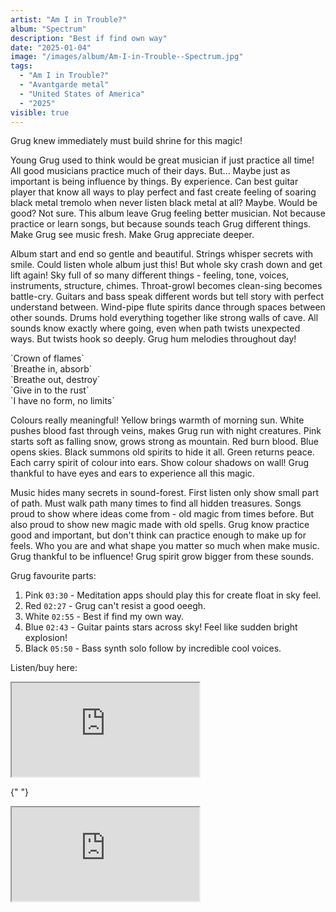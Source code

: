 ```yaml
---
artist: "Am I in Trouble?"
album: "Spectrum"
description: "Best if find own way"
date: "2025-01-04"
image: "/images/album/Am-I-in-Trouble--Spectrum.jpg"
tags:
  - "Am I in Trouble?"
  - "Avantgarde metal"
  - "United States of America"
  - "2025"
visible: true
---
```


Grug knew immediately must build shrine for this magic!

Young Grug used to think would be great musician if just practice all time! All good musicians practice much of their days. But... Maybe just as important is being influence by things. By experience. Can best guitar player that know all ways to play perfect and fast create feeling of soaring black metal tremolo when never listen black metal at all? Maybe. Would be good? Not sure. This album leave Grug feeling better musician. Not because practice or learn songs, but because sounds teach Grug different things. Make Grug see music fresh. Make Grug appreciate deeper.

Album start and end so gentle and beautiful. Strings whisper secrets with smile. Could listen whole album just this! But whole sky crash down and get lift again! Sky full of so many different things - feeling, tone, voices, instruments, structure, chimes. Throat-growl becomes clean-sing becomes battle-cry. Guitars and bass speak different words but tell story with perfect understand between. Wind-pipe flute spirits dance through spaces between other sounds. Drums hold everything together like strong walls of cave. All sounds know exactly where going, even when path twists unexpected ways. But twists hook so deeply. Grug hum melodies throughout day!

<div className="text-center">
  `Crown of flames` <br />
  `Breathe in, absorb` <br />
  `Breathe out, destroy` <br />
  `Give in to the rust` <br />
  `I have no form, no limits` <br />
</div>

Colours really meaningful! Yellow brings warmth of morning sun. White pushes blood fast through veins, makes Grug run with night creatures. Pink starts soft as falling snow, grows strong as mountain. Red burn blood. Blue opens skies. Black summons old spirits to hide it all. Green returns peace. Each carry spirit of colour into ears. Show colour shadows on wall! Grug thankful to have eyes and ears to experience all this magic.

Music hides many secrets in sound-forest. First listen only show small part of path. Must walk path many times to find all hidden treasures. Songs proud to show where ideas come from - old magic from times before. But also proud to show new magic made with old spells. Grug know practice good and important, but don't think can practice enough to make up for feels. Who you are and what shape you matter so much when make music. Grug thankful to be influence! Grug spirit grow bigger from these sounds.

Grug favourite parts:

1. Pink `03:30` - Meditation apps should play this for create float in sky feel.
1. Red `02:27` - Grug can't resist a good oeegh.
1. White `02:55` - Best if find my own way.
1. Blue `02:43` - Guitar paints stars across sky! Feel like sudden bright explosion!
1. Black `05:50` - Bass synth solo follow by incredible cool voices.

Listen/buy here:

<div className="flex flex-wrap gap-2.5">
  
  <div className="mb-5 md:mb-0">
  <iframe
    style={{ border: "0", width: "350px", height: "700px" }}
    src="https://bandcamp.com/EmbeddedPlayer/album=2625743718/size=large/bgcol=333333/linkcol=ffffff/transparent=true/"
    seamless>
    <a href="https://amiintrouble.bandcamp.com/album/spectrum">
      Spectrum by Am I in Trouble?
    </a>
    </iframe>
  </div>

{" "}

<div>
  <iframe
    src="https://ampwall.com/services/PlayerCard/v1/content?albumId=0191e8af-9934-7272-b99b-87d361d9e65c&amp;controlStyle=persistent&amp;playerWidth=350"
    style={{
      width: "350px",
      minWidth: "350px",
      height: "473px",
      minHeight: "473px",
      border: "0",
    }}></iframe>
</div>

</div>
